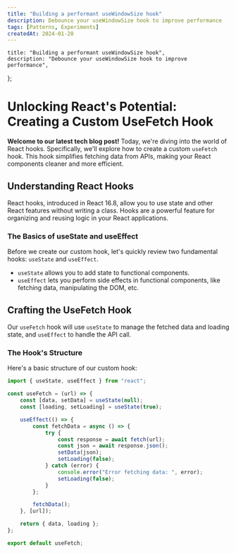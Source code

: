 ```yaml
---
title: "Building a performant useWindowSize hook"
description: Debounce your useWindowSize hook to improve performance
tags: [Patterns, Experiments]
createdAt: 2024-01-28
---
```


	title: "Building a performant useWindowSize hook",
	description: "Debounce your useWindowSize hook to improve performance",
};

# Unlocking React's Potential: Creating a Custom UseFetch Hook

**Welcome to our latest tech blog post!** Today, we're diving into the world of React hooks. Specifically, we'll explore how to create a custom `useFetch` hook. This hook simplifies fetching data from APIs, making your React components cleaner and more efficient.

## Understanding React Hooks

React hooks, introduced in React 16.8, allow you to use state and other React features without writing a class. Hooks are a powerful feature for organizing and reusing logic in your React applications.

### The Basics of useState and useEffect

Before we create our custom hook, let's quickly review two fundamental hooks: `useState` and `useEffect`.

- `useState` allows you to add state to functional components.
- `useEffect` lets you perform side effects in functional components, like fetching data, manipulating the DOM, etc.

## Crafting the UseFetch Hook

Our `useFetch` hook will use `useState` to manage the fetched data and loading state, and `useEffect` to handle the API call.

### The Hook's Structure

Here's a basic structure of our custom hook:

```javascript
import { useState, useEffect } from "react";

const useFetch = (url) => {
	const [data, setData] = useState(null);
	const [loading, setLoading] = useState(true);

	useEffect(() => {
		const fetchData = async () => {
			try {
				const response = await fetch(url);
				const json = await response.json();
				setData(json);
				setLoading(false);
			} catch (error) {
				console.error("Error fetching data: ", error);
				setLoading(false);
			}
		};

		fetchData();
	}, [url]);

	return { data, loading };
};

export default useFetch;
```

